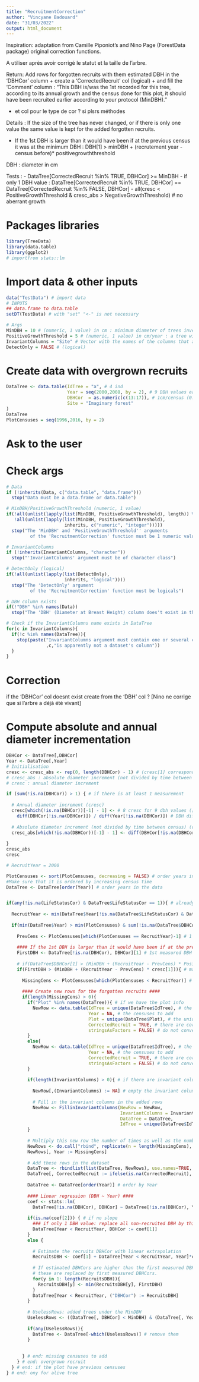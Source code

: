 ```yaml
---
title: "RecruitmentCorrection"
author: "Vincyane Badouard"
date: "31/03/2022"
output: html_document
---
```


Inspiration: adaptation from Camille Piponiot's and Nino Page (ForestData package) original correction functions.

A utiliser après avoir corrigé le statut et la taille de l’arbre.

Return: Add rows for forgotten recruits with them estimated DBH in the 'DBHCor' column
+ create a 'CorrectedRecruit' col (logical)
+ and fill the 'Comment' column : "This DBH is/was the 1st recorded for this tree, according to its annual growth and the census done for this plot, it should have been recruited earlier according to your protocol (MinDBH)."

+ et col pour le type de cor ? si plsrs méthodes

Details :
If the size of the tree has never changed, or if there is only one value the same value is kept for the added forgotten recruits.

- If the 1st DBH is larger than it would have been if at the previous census it was at the minimum DBH :
DBH[1] > minDBH + (recrutement year - census before)* positivegrowththreshold  


DBH : diameter in cm

Tests :
- DataTree[CorrectedRecruit %in% TRUE, DBHCor] >= MinDBH
- if only 1 DBH value : DataTree[CorrectedRecruit %in% TRUE, DBHCor] == DataTree[CorrectedRecruit %in% FALSE, DBHCor]
- all(cresc < PositiveGrowthThreshold & cresc_abs > NegativeGrowthThreshold) # no aberrant growth

# Packages libraries
```r
library(TreeData)
library(data.table)
library(ggplot2)
# importfrom stats::lm
```

# Import data & other inputs
```r
data("TestData") # import data
# INPUTS
## data.frame to data.table
setDT(TestData) # with "set" "<-" is not necessary

# Args
MinDBH = 10 # (numeric, 1 value) in cm : minimum diameter of trees inventoried according to your protocol
PositiveGrowthThreshold = 5 # (numeric, 1 value) in cm/year : a tree widening by more than x cm/year is considered abnormal
InvariantColumns = "Site" # Vector with the names of the columns that are supposed to have always the same value for each measurement of the same tree (character)
DetectOnly = FALSE # (logical)

```

# Create data with overgrown recruits
```r
DataTree <- data.table(IdTree = "a", # 4 ind
                       Year = seq(2000,2008, by = 2), # 9 DBH values each (2 years between 2 census)
                       DBHCor  = as.numeric(c(13:17)), # 1cm/census (0.5 cm/year), 1st DBH = 13 > MinDBH. In 1998 the tree was 12cm, 11cm in 1996 and 10cm in 1994
                       Site = "Imaginary forest"
)
DataTree
PlotCensuses = seq(1996,2016, by = 2)
```


# Ask to the user

# Check args
```r
# Data
if (!inherits(Data, c("data.table", "data.frame")))
  stop("Data must be a data.frame or data.table")

# MinDBH/PositiveGrowthThreshold (numeric, 1 value)
if(!all(unlist(lapply(list(MinDBH, PositiveGrowthThreshold), length)) %in% 1) |
   !all(unlist(lapply(list(MinDBH, PositiveGrowthThreshold),
                      inherits, c("numeric", "integer")))))
  stop("The 'MinDBH' and 'PositiveGrowthThreshold'' arguments
         of the 'RecruitmentCorrection' function must be 1 numeric value each")

# InvariantColumns
if (!inherits(InvariantColumns, "character"))
  stop("'InvariantColumns' argument must be of character class")

# DetectOnly (logical)
if(!all(unlist(lapply(list(DetectOnly),
                      inherits, "logical"))))
  stop("The 'DetectOnly' argument
         of the 'RecruitmentCorrection' function must be logicals")

# DBH column exists
if(!"DBH" %in% names(Data))
  stop("The 'DBH' (Diameter at Breast Height) column does't exist in the dataset")

# Check if the InvariantColumns name exists in DataTree
for(c in InvariantColumns){
  if(!c %in% names(DataTree)){
    stop(paste("InvariantColumns argument must contain one or several column names (see help)."
               ,c,"is apparently not a dataset's column"))
  }
}

```

# Correction
if the 'DBHCor' col doesnt exist create from the 'DBH' col ?
[Nino ne corrige que si l'arbre a déjà été vivant]

# Compute absolute and annual diameter incrementation
```r
DBHCor <- DataTree[,DBHCor]
Year <- DataTree[,Year]
# Initialisation
cresc <- cresc_abs <- rep(0, length(DBHCor) - 1) # (cresc[1] corresponds to the 2nd DBH)
# cresc_abs : absolute diameter increment (not divided by time between census)
# cresc : annual diameter increment

if (sum(!is.na(DBHCor)) > 1) { # if there is at least 1 measurement
  
  # Annual diameter increment (cresc)
  cresc[which(!is.na(DBHCor))[-1] - 1] <- # 8 cresc for 9 dbh values ([-1]), shift all indices by 1 to the left (-1)
    diff(DBHCor[!is.na(DBHCor)]) / diff(Year[!is.na(DBHCor)]) # DBH difference between pairwise censuses / time difference between pairwise censuses
  
  # Absolute diameter increment (not divided by time between census) (cresc_abs)
  cresc_abs[which(!is.na(DBHCor))[-1] - 1] <- diff(DBHCor[!is.na(DBHCor)]) 
  
}
cresc_abs
cresc

```

```r
# RecruitYear = 2000

PlotCensuses <- sort(PlotCensuses, decreasing = FALSE) # order years in the vector
#Make sure that it is ordered by increasing census time
DataTree <- DataTree[order(Year)] # order years in the data


if(any(!is.na(LifeStatusCor) & DataTree$LifeStatusCor == 1)){ # already been alive tree
  
  RecruitYear <- min(DataTree$Year[!is.na(DataTree$LifeStatusCor) & DataTree$LifeStatusCor == 1]) # recruitment year
  
  if(min(DataTree$Year) > min(PlotCensuses) & sum(!is.na(DataTree$DBHCor)) > 0){ # if the 1st census of the plot is smaller than the 1st census of the tree, and there are measured DBH
    
    PrevCens <- PlotCensuses[which(PlotCensuses == RecruitYear)-1] # 1 census before the recruit year among the plot censuses
    
    #### If the 1st DBH is larger than it would have been if at the previous census it was at the minimum DBH ####
    FirstDBH <- DataTree[!is.na(DBHCor), DBHCor][1] # 1st measured DBH
    
    # if(DataTree$DBHCor[1] > (MinDBH + (RecruitYear - PrevCens) * PositiveGrowthThreshold)){ # ah ben il detecte pas mes oublis pcq il considère l'erreur que si l'écart est superieur à la limite de croissance
    if(FirstDBH > (MinDBH + (RecruitYear - PrevCens) * cresc[1])){ # ma proposition
      
      MissingCens <- PlotCensuses[which(PlotCensuses < RecruitYear)] # the previous missing censuses 
      
      #### Create new rows for the forgotten recruits ####
      if(length(MissingCens) > 0){
        if("Plot" %in% names(DataTree)){ # if we have the plot info
          NewRow <- data.table(IdTree = unique(DataTree$IdTree), # the IdTree
                               Year = NA, # the censuses to add
                               Plot = unique(DataTree$Plot), # the unique plot of the tree
                               CorrectedRecruit = TRUE, # there are corrected recruits
                               stringsAsFactors = FALSE) # do not convert characters into factors
        }
        else{
          NewRow <- data.table(IdTree = unique(DataTree$IdTree), # the IdTree
                               Year = NA, # the censuses to add
                               CorrectedRecruit = TRUE, # there are corrected recruits
                               stringsAsFactors = FALSE) # do not convert characters into factors
        }
        
        if(length(InvariantColumns) > 0){ # if there are invariant columns
          
          NewRow[,(InvariantColumns) := NA] # empty the invariant columns for the added rows
          
          # Fill in the invariant columns in the added rows
          NewRow <- FillinInvariantColumns(NewRow = NewRow,
                                           InvariantColumns = InvariantColumns,
                                           DataTree = DataTree,
                                           IdTree = unique(DataTree$IdTree))
        }
        
        # Multiply this new row the number of times as well as the number of absents
        NewRows <- do.call("rbind", replicate(n = length(MissingCens), NewRow, simplify = FALSE))
        NewRows[, Year := MissingCens]
        
        # Add these rows in the dataset
        DataTree <- rbindlist(list(DataTree, NewRows), use.names=TRUE, fill=TRUE)
        DataTree[, CorrectedRecruit := ifelse(is.na(CorrectedRecruit), FALSE, CorrectedRecruit)] # FALSE for the other rows
        
        DataTree <- DataTree[order(Year)] # order by Year
        
        #### Linear regression (DBH ~ Year) ####
        coef <- stats::lm(
          DataTree[!is.na(DBHCor), DBHCor] ~ DataTree[!is.na(DBHCor), Year])$coefficients
        
        if(is.na(coef[2])) { # if no slope
          ### if only 1 DBH value: replace all non-recruited DBH by this value
          DataTree[Year < RecruitYear, DBHCor := coef[1]]
        }
        else {
          
          # Estimate the recruits DBHCor with linear extrapolation
          RecruitsDBH <- coef[1] + DataTree[Year < RecruitYear, Year]*coef[2] # y = b + ax. Min entre ces DBH inférés et le 1er DBH
          
          # If estimated DBHCors are higher than the first measured DBHCors, (comment c possible ?)
          # these are replaced by first measured DBHCors.
          for(y in 1: length(RecruitsDBH)){
            RecruitsDBH[y] <- min(RecruitsDBH[y], FirstDBH)
          }
          DataTree[Year < RecruitYear, ("DBHCor") := RecruitsDBH]
        }
        
        # UselessRows: added trees under the MinDBH
        UselessRows <- ((DataTree[, DBHCor] < MinDBH) & (DataTree[, Year] %in% MissingCens))
        
        if(any(UselessRows)){
          DataTree <- DataTree[-which(UselessRows)] # remove them
        }
        
        
      } # end: missing censuses to add
    } # end: overgrown recruit
  } # end: if the plot have previous censuses
} # end: ony for alive tree
```

